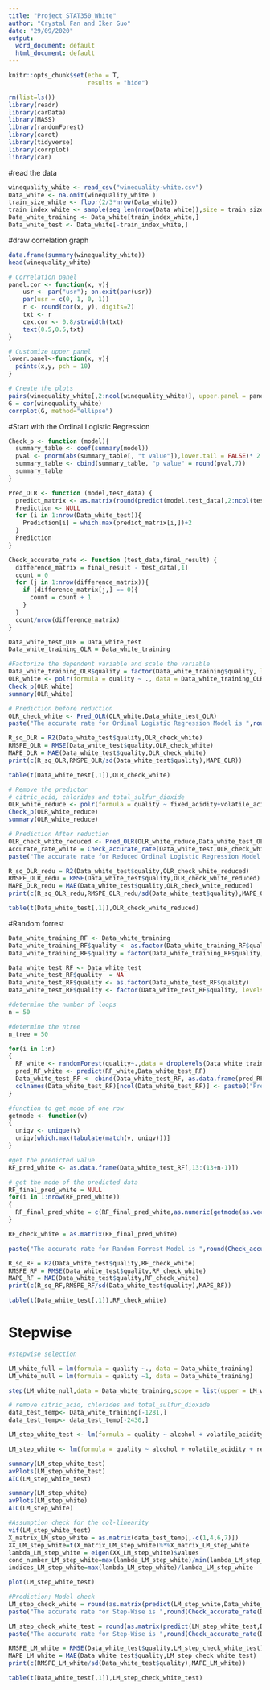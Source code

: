 ---
title: "Project_STAT350_White"
author: "Crystal Fan and Iker Guo"
date: "29/09/2020"
output:
  word_document: default
  html_document: default
---
```{r setup, include=FALSE}
knitr::opts_chunk$set(echo = T,
                      results = "hide")
```

```{r,message =FALSE}
rm(list=ls())
library(readr)
library(carData)
library(MASS)
library(randomForest)
library(caret)
library(tidyverse)
library(corrplot)
library(car)
```

#read the data
```{r,message =FALSE}
winequality_white <- read_csv("winequality-white.csv")
Data_white <- na.omit(winequality_white )
train_size_white <- floor(2/3*nrow(Data_white))
train_index_white <- sample(seq_len(nrow(Data_white)),size = train_size_white)
Data_white_training <- Data_white[train_index_white,]
Data_white_test <- Data_white[-train_index_white,]
```

#draw correlation graph
```{r, fig.show='hide'}
data.frame(summary(winequality_white))
head(winequality_white)

# Correlation panel
panel.cor <- function(x, y){
    usr <- par("usr"); on.exit(par(usr))
    par(usr = c(0, 1, 0, 1))
    r <- round(cor(x, y), digits=2)
    txt <- r
    cex.cor <- 0.8/strwidth(txt)
    text(0.5,0.5,txt)
}

# Customize upper panel
lower.panel<-function(x, y){
  points(x,y, pch = 10)
}

# Create the plots
pairs(winequality_white[,2:ncol(winequality_white)], upper.panel = panel.cor,lower.panel = lower.panel)
G = cor(winequality_white)
corrplot(G, method="ellipse")
```

#Start with the Ordinal Logistic Regression
```{r}
Check_p <- function (model){
  summary_table <- coef(summary(model))
  pval <- pnorm(abs(summary_table[, "t value"]),lower.tail = FALSE)* 2
  summary_table <- cbind(summary_table, "p value" = round(pval,7))
  summary_table 
}

Pred_OLR <- function (model,test_data) {
  predict_matrix <- as.matrix(round(predict(model,test_data[,2:ncol(test_data)],type = "p"), 3))
  Prediction <- NULL
  for (i in 1:nrow(Data_white_test)){
    Prediction[i] = which.max(predict_matrix[i,])+2
  }
  Prediction
}

Check_accurate_rate <- function (test_data,final_result) {
  difference_matrix = final_result - test_data[,1]
  count = 0
  for (j in 1:nrow(difference_matrix)){
    if (difference_matrix[j,] == 0){
      count = count + 1
    }
  }
  count/nrow(difference_matrix)
}

Data_white_test_OLR = Data_white_test
Data_white_training_OLR = Data_white_training

#Factorize the dependent variable and scale the variable
Data_white_training_OLR$quality = factor(Data_white_training$quality, levels = c("3","4","5","6","7","8","9"),ordered = TRUE)
OLR_white <- polr(formula = quality ~ ., data = Data_white_training_OLR, Hess = TRUE)
Check_p(OLR_white)
summary(OLR_white)

# Prediction before reduction 
OLR_check_white <- Pred_OLR(OLR_white,Data_white_test_OLR)
paste("The accurate rate for Ordinal Logistic Regression Model is ",round(Check_accurate_rate(Data_white_test,OLR_check_white),5))

R_sq_OLR = R2(Data_white_test$quality,OLR_check_white)
RMSPE_OLR = RMSE(Data_white_test$quality,OLR_check_white)
MAPE_OLR = MAE(Data_white_test$quality,OLR_check_white)
print(c(R_sq_OLR,RMSPE_OLR/sd(Data_white_test$quality),MAPE_OLR))

table(t(Data_white_test[,1]),OLR_check_white)

# Remove the predictor
# citric_acid, chlorides and total_sulfur_dioxide
OLR_white_reduce <- polr(formula = quality ~ fixed_acidity+volatile_acidity+residual_sugar+free_sulfur_dioxide+density+pH +sulphates+alcohol , data = Data_white_training_OLR, Hess = TRUE)
Check_p(OLR_white_reduce)
summary(OLR_white_reduce)

# Prediction After reduction
OLR_check_white_reduced <- Pred_OLR(OLR_white_reduce,Data_white_test_OLR)
Accurate_rate_white = Check_accurate_rate(Data_white_test,OLR_check_white_reduced) 
paste("The accurate rate for Reduced Ordinal Logistic Regression Model is ",round(Check_accurate_rate(Data_white_test,OLR_check_white_reduced),5))

R_sq_OLR_redu = R2(Data_white_test$quality,OLR_check_white_reduced)
RMSPE_OLR_redu = RMSE(Data_white_test$quality,OLR_check_white_reduced)
MAPE_OLR_redu = MAE(Data_white_test$quality,OLR_check_white_reduced)
print(c(R_sq_OLR_redu,RMSPE_OLR_redu/sd(Data_white_test$quality),MAPE_OLR_redu))

table(t(Data_white_test[,1]),OLR_check_white_reduced)
```

#Random forrest
```{r}
Data_white_training_RF <- Data_white_training
Data_white_training_RF$quality <- as.factor(Data_white_training_RF$quality)
Data_white_training_RF$quality = factor(Data_white_training_RF$quality, levels = c("3","4","5","6","7","8","9"),ordered = TRUE)

Data_white_test_RF <- Data_white_test
Data_white_test_RF$quality  = NA
Data_white_test_RF$quality <- as.factor(Data_white_test_RF$quality)
Data_white_test_RF$quality <- factor(Data_white_test_RF$quality, levels = c("3","4","5","6","7","8","9"),ordered = TRUE)

#determine the number of loops
n = 50

#determine the ntree
n_tree = 50

for(i in 1:n)
{
  RF_white <- randomForest(quality~.,data = droplevels(Data_white_training_RF), ntree = n_tree, nPerm = 10,mtry = 4)
  pred_RF_white <- predict(RF_white,Data_white_test_RF)
  Data_white_test_RF <- cbind(Data_white_test_RF, as.data.frame(pred_RF_white))
  colnames(Data_white_test_RF)[ncol(Data_white_test_RF)] <- paste0("Prediction",i)
}

#function to get mode of one row
getmode <- function(v) 
{
  uniqv <- unique(v)
  uniqv[which.max(tabulate(match(v, uniqv)))]
}

#get the predicted value
RF_pred_white <- as.data.frame(Data_white_test_RF[,13:(13+n-1)])

# get the mode of the predicted data
RF_final_pred_white = NULL
for(i in 1:nrow(RF_pred_white))
{
  RF_final_pred_white = c(RF_final_pred_white,as.numeric(getmode(as.vector(unlist(RF_pred_white[i,])))))
}

RF_check_white = as.matrix(RF_final_pred_white)

paste("The accurate rate for Random Forrest Model is ",round(Check_accurate_rate(Data_white_test,RF_check_white),5))

R_sq_RF = R2(Data_white_test$quality,RF_check_white)
RMSPE_RF = RMSE(Data_white_test$quality,RF_check_white)
MAPE_RF = MAE(Data_white_test$quality,RF_check_white)
print(c(R_sq_RF,RMSPE_RF/sd(Data_white_test$quality),MAPE_RF))

table(t(Data_white_test[,1]),RF_check_white)
```

# Stepwise
```{r, fig.show='hide'}
#stepwise selection

LM_white_full = lm(formula = quality ~., data = Data_white_training) 
LM_white_null = lm(formula = quality ~1, data = Data_white_training) 

step(LM_white_null,data = Data_white_training,scope = list(upper = LM_white_full),direction = "both")

# remove citric_acid, chlorides and total_sulfur_dioxide
data_test_temp<- Data_white_training[-1281,]
data_test_temp<- data_test_temp[-2430,]

LM_step_white_test <- lm(formula = quality ~ alcohol + volatile_acidity + residual_sugar + density + sulphates + free_sulfur_dioxide + pH + fixed_acidity, data = data_test_temp)

LM_step_white <- lm(formula = quality ~ alcohol + volatile_acidity + residual_sugar + density + sulphates + free_sulfur_dioxide + pH + fixed_acidity, data = Data_white_training)

summary(LM_step_white_test)
avPlots(LM_step_white_test)
AIC(LM_step_white_test)

summary(LM_step_white)
avPlots(LM_step_white)
AIC(LM_step_white)

#Assumption check for the col-linearity 
vif(LM_step_white_test)
X_matrix_LM_step_white = as.matrix(data_test_temp[,-c(1,4,6,7)])
XX_LM_step_white=t(X_matrix_LM_step_white)%*%X_matrix_LM_step_white
lambda_LM_step_white = eigen(XX_LM_step_white)$values
cond_number_LM_step_white=max(lambda_LM_step_white)/min(lambda_LM_step_white)
indices_LM_step_white=max(lambda_LM_step_white)/lambda_LM_step_white

plot(LM_step_white_test)

#Prediction; Model check 
LM_step_check_white = round(as.matrix(predict(LM_step_white,Data_white_test)),0)
paste("The accurate rate for Step-Wise is ",round(Check_accurate_rate(Data_white_test,LM_step_check_white),5))

LM_step_check_white_test = round(as.matrix(predict(LM_step_white_test,Data_white_test)),0)
paste("The accurate rate for Step-Wise is ",round(Check_accurate_rate(Data_white_test,LM_step_check_white_test),5))

RMSPE_LM_white = RMSE(Data_white_test$quality,LM_step_check_white_test)
MAPE_LM_white = MAE(Data_white_test$quality,LM_step_check_white_test)
print(c(RMSPE_LM_white/sd(Data_white_test$quality),MAPE_LM_white))

table(t(Data_white_test[,1]),LM_step_check_white_test)
```





